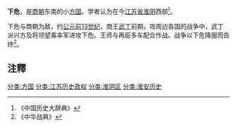 '''下危'''，是[[商朝|商朝]]东南的小[[方国|方国]]。学者认为在今[[江苏省|江苏省]][[淮阴|淮阴]]西部<ref>《中国历史大辞典》</ref>。

下危与商朝为敌，约[[公元|公元]][[前13世纪|前13世纪]]，商王[[武丁|武丁]]前期，攻周边各国的战争中，武丁派兴方及将领望乘率军进攻下危。王师与再臣多车配合作战。战争以下危降服而告终<ref>《中华战典》</ref>。

==注釋==
{{reflist}}

{{DEFAULTSORT:X}}
[[分类:方国|分类:方国]]
[[分类:江苏历史政权|分类:江苏历史政权]]
[[分类:淮阴区|分类:淮阴区]]
[[分类:淮安历史|分类:淮安历史]]